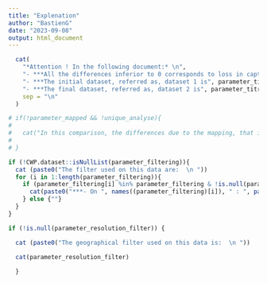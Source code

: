```yaml
---
title: "Explenation"
author: "BastienG"
date: "2023-09-08"
output: html_document
---
```


```r

  cat(
    "*Attention ! In the following document:* \n",
    "- ***All the differences inferior to 0 corresponds to loss in captures from dataset 1 to dataset 2.*** \n", 
    "- ***The initial dataset, referred as, dataset 1 is", parameter_titre_dataset_1, "*** \n",
    "- ***The final dataset, referred as, dataset 2 is", parameter_titre_dataset_2, "***", 
    sep = "\n"
  )

```

```r

# if(!parameter_mapped && !unique_analyse){
#   
#   cat("In this comparison, the differences due to the mapping, that is to say, the renaming of codes to harmonize data, will not be presented. The recap of the mapping is presented in the annex.", sep = "\n")
#   
# }


```


<!-- ```{r checkifnodiff,  eval=!unique_analyse , results='asis'} -->

<!-- if (identical(init, final)) { -->

<!--   cat("There are no differences between the two datasets; this step is not changing the data in any way") -->

<!--   knitr::knit_exit(fully = FALSE) -->

<!-- } -->

<!-- ``` -->


```r

if (!CWP.dataset::isNullList(parameter_filtering)){
  cat (paste0("The filter used on this data are:  \n "))
  for (i in 1:length(parameter_filtering)){
    if (parameter_filtering[i] %in% parameter_filtering & !is.null(parameter_filtering[[i]])){
      cat(paste0("***- On ", names((parameter_filtering)[i]), " : ", paste((parameter_filtering)[[i]], collapse = " ; "),"*** \n"))
    } else {""}
  }
}

if (!is.null(parameter_resolution_filter)) {

  cat (paste0("The geographical filter used on this data is:  \n "))

  cat(parameter_resolution_filter)
    
  }


```

